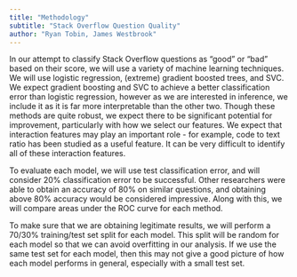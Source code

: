 ```yaml
---
title: "Methodology"
subtitle: "Stack Overflow Question Quality"
author: "Ryan Tobin, James Westbrook"
---
```

<!---We initially mentioned cross-validation, but I realized that what we were planning to use cross-validation for was unclear. I think it's best to not mention it for now and figure it out later. -->
In our attempt to classify Stack Overflow questions as "good" or "bad" based on their score, we will use a variety of machine learning techniques. We will use logistic regression, (extreme) gradient boosted trees, and SVC. We expect gradient boosting and SVC to achieve a better classification error than logistic regression, however as we are interested in inference, we include it as it is far more interpretable than the other two. Though these methods are quite robust, we expect there to be significant potential for improvement, particularly with how we select our features. We expect that interaction features may play an important role - for example, code to text ratio has been studied as a useful feature. It can be very difficult to identify all of these interaction features.

To evaluate each model, we will use test classification error, and will consider 20% classification error to be successful. Other researchers were able to obtain an accuracy of 80% on similar questions, and obtaining above 80% accuracy would be considered impressive. Along with this, we will compare areas under the ROC curve for each method.

To make sure that we are obtaining legitimate results, we will perform a 70/30% training/test set split for each model. This split will be random for each model so that we can avoid overfitting in our analysis. If we use the same test set for each model, then this may not give a good picture of how each model performs in general, especially with a small test set.

